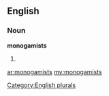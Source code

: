 ==English==

===Noun===
'''monogamists'''

# {{plural of|[[monogamist]]}}

[[Category:English plurals]]

[[ar:monogamists]]
[[my:monogamists]]